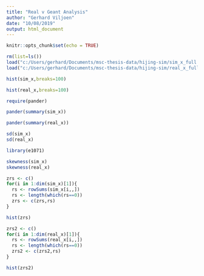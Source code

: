---
title: "Real v Geant Analysis"
author: "Gerhard Viljoen"
date: "10/08/2019"
output: html_document
---

```{r setup, include=FALSE}
knitr::opts_chunk$set(echo = TRUE)
```


```{r}
rm(list=ls())
load("c:/Users/gerhard/Documents/msc-thesis-data/hijing-sim/sim_x_full.rdata")
load("c:/Users/gerhard/Documents/msc-thesis-data/hijing-sim/real_x_full.rdata")
```



```{r}
hist(sim_x,breaks=100)
```



```{r}
hist(real_x,breaks=100)
```


```{r}
require(pander)

pander(summary(sim_x))
```


```{r}
pander(summary(real_x))
```



```{r}
sd(sim_x)
sd(real_x)
```

```{r}
library(e1071) 

skewness(sim_x)
skewness(real_x)
```



```{r}
zrs <- c()
for(i in 1:dim(sim_x)[1]){
  rs <- rowSums(sim_x[i,,])
  rs <- length(which(rs==0))
  zrs <- c(zrs,rs)
}

hist(zrs)
```



```{r}
zrs2 <- c()
for(i in 1:dim(real_x)[1]){
  rs <- rowSums(real_x[i,,])
  rs <- length(which(rs==0))
  zrs2 <- c(zrs2,rs)
}

hist(zrs2)
```



```{r}

```


























